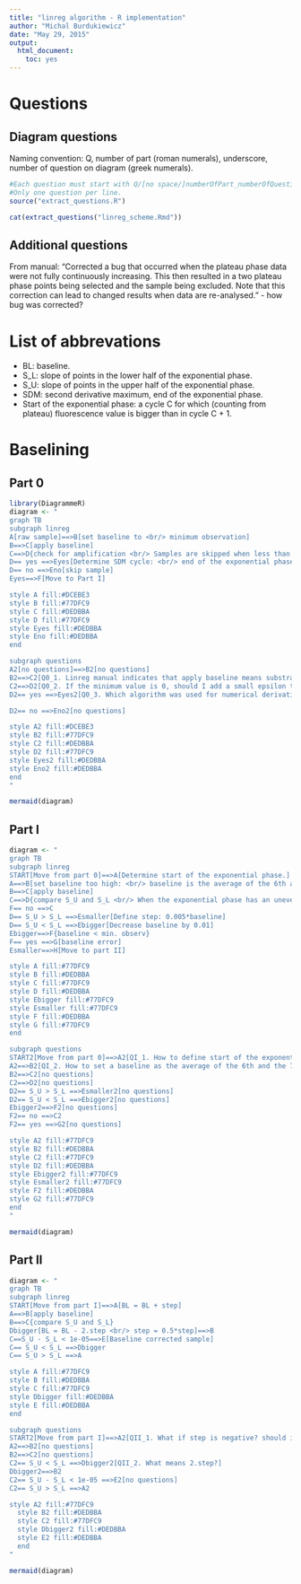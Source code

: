```yaml
---
title: "linreg algorithm - R implementation"
author: "Michal Burdukiewicz"
date: "May 29, 2015"
output:
  html_document:
    toc: yes
---
```



# Questions

## Diagram questions

Naming convention: Q, number of part (roman numerals), underscore, number of question on diagram (greek numerals).

```r
#Each question must start with Q/[no space/]numberOfPart_numberOfQuestion.
#Only one question per line.
source("extract_questions.R")

cat(extract_questions("linreg_scheme.Rmd"))

```

## Additional questions

From manual: "Corrected a bug that occurred when the plateau phase data were not fully continuously increasing. This then resulted in a two plateau phase points being selected and the sample being excluded. Note that this correction can lead to changed results when data are re-analysed." - how bug was corrected?


# List of abbrevations

* BL: baseline.
* S_L: slope of points in the lower half of the exponential phase.
* S_U: slope of points in the upper half of the exponential phase.
* SDM: second derivative maximum, end of the exponential phase.
* Start of the exponential phase: a cycle C for which (counting from plateau) fluorescence value is bigger than in cycle C + 1.


# Baselining


## Part 0

```r
library(DiagrammeR)
diagram <- "
graph TB
subgraph linreg
A[raw sample]==>B[set baseline to <br/> minimum observation]
B==>C[apply baseline]
C==>D{check for amplification <br/> Samples are skipped when less than seven times <br/> increase in fluorescence values is observed}
D== yes ==>Eyes[Determine SDM cycle: <br/> end of the exponential phase]
D== no ==>Eno[skip sample]
Eyes==>F[Move to Part I]

style A fill:#DCEBE3
style B fill:#77DFC9
style C fill:#DEDBBA
style D fill:#77DFC9
style Eyes fill:#DEDBBA
style Eno fill:#DEDBBA
end

subgraph questions
A2[no questions]==>B2[no questions]
B2==>C2[Q0_1. Linreg manual indicates that apply baseline means substract baseline. <br/> If the baseline is smaller than 0, should it be also substracted?]
C2==>D2[Q0_2. If the minimum value is 0, should I add a small epsilon to fluorescence values?]
D2== yes ==>Eyes2[Q0_3. Which algorithm was used for numerical derivation?]

D2== no ==>Eno2[no questions]

style A2 fill:#DCEBE3
style B2 fill:#77DFC9
style C2 fill:#DEDBBA
style D2 fill:#77DFC9
style Eyes2 fill:#DEDBBA
style Eno2 fill:#DEDBBA
end
"

mermaid(diagram)
```

## Part I

```r

diagram <- "
graph TB
subgraph linreg
START[Move from part 0]==>A[Determine start of the exponential phase.]
A==>B[set baseline too high: <br/> baseline is the average of the 6th and the 7th point <br/> below the plateau phase]
B==>C[apply baseline]
C==>D{compare S_U and S_L <br/> When the exponential phase has an uneven number of points, <br/> the middle point is in the top as well as the bottom part}
F== no ==>C
D== S_U > S_L ==>Esmaller[Define step: 0.005*baseline]
D== S_U < S_L ==>Ebigger[Decrease baseline by 0.01]
Ebigger==>F{baseline < min. observ}
F== yes ==>G[baseline error]
Esmaller==>H[Move to part II]

style A fill:#77DFC9
style B fill:#DEDBBA
style C fill:#77DFC9
style D fill:#DEDBBA
style Ebigger fill:#77DFC9
style Esmaller fill:#77DFC9
style F fill:#DEDBBA
style G fill:#77DFC9
end

subgraph questions
START2[Move from part 0]==>A2[QI_1. How to define start of the exponential phase  if there are no detectable jump?]
A2==>B2[QI_2. How to set a baseline as the average of the 6th and the 7th point below the plateau phase <br/> when plateau phase is not visible?]
B2==>C2[no questions]
C2==>D2[no questions]
D2== S_U > S_L ==>Esmaller2[no questions]
D2== S_U < S_L ==>Ebigger2[no questions]
Ebigger2==>F2[no questions]
F2== no ==>C2
F2== yes ==>G2[no questions]

style A2 fill:#77DFC9
style B2 fill:#DEDBBA
style C2 fill:#77DFC9
style D2 fill:#DEDBBA
style Ebigger2 fill:#77DFC9
style Esmaller2 fill:#77DFC9
style F2 fill:#DEDBBA
style G2 fill:#77DFC9
end
"

mermaid(diagram)
```


## Part II

```r

diagram <- "
graph TB
subgraph linreg
START[Move from part I]==>A[BL = BL + step]
A==>B[apply baseline]
B==>C{compare S_U and S_L}
Dbigger[BL = BL - 2.step <br/> step = 0.5*step]==>B
C==S_U - S_L < 1e-05==>E[Baseline corrected sample]
C== S_U < S_L ==>Dbigger
C== S_U > S_L ==>A

style A fill:#77DFC9
style B fill:#DEDBBA
style C fill:#77DFC9
style Dbigger fill:#DEDBBA
style E fill:#DEDBBA
end

subgraph questions
START2[Move from part I]==>A2[QII_1. What if step is negative? should it be added or substracted?]
A2==>B2[no questions]
B2==>C2[no questions]
C2== S_U < S_L ==>Dbigger2[QII_2. What means 2.step?]
Dbigger2==>B2
C2== S_U - S_L < 1e-05 ==>E2[no questions]
C2== S_U > S_L ==>A2

style A2 fill:#77DFC9
  style B2 fill:#DEDBBA
  style C2 fill:#77DFC9
  style Dbigger2 fill:#DEDBBA
  style E2 fill:#DEDBBA
  end
"

mermaid(diagram)
```

